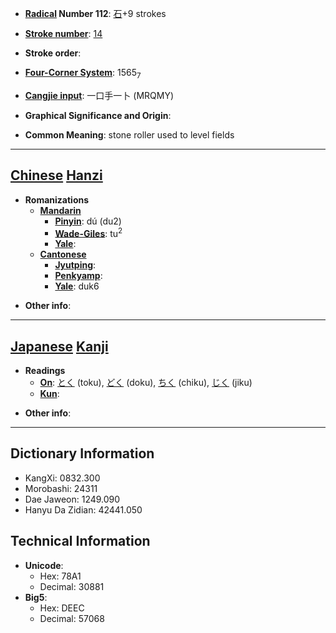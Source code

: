 * '''[[Wiktionary:Chinese radical index| Radical]] Number 112''': [[Wiktionary:Chinese radical index 石|石]]+9 strokes

* '''[[Wiktionary:Chinese total strokes index|Stroke number]]''': [[Wiktionary:Chinese total strokes index 14|14]]

* '''Stroke order''': 

* '''[[Wiktionary:Chinese four corner index|Four-Corner System]]''': 1565<sub>7</sub>

* '''[[Wiktionary:Chinese Cangjie index|Cangjie input]]''': 一口手一卜 (MRQMY)

* '''Graphical Significance and Origin''': 

* '''Common Meaning''': stone roller used to level fields

----

== [[Chinese]] [[Hanzi]] ==

* '''Romanizations'''
** '''[[Mandarin]]'''
*** '''[[Pinyin]]''': dú (du2)
*** '''[[Wade-Giles]]''': tu<sup>2</sup>
*** '''[[Yale]]''': 
** '''[[Cantonese]]'''
*** '''[[Jyutping]]''':
*** '''[[Penkyamp]]''': 
*** '''[[Yale]]''': duk6

* '''Other info''': 

----

== [[Japanese]] [[Kanji]] ==

* '''Readings'''
** '''[[On]]''': [[とく]] (toku), [[どく]] (doku), [[ちく]] (chiku), [[じく]] (jiku)
** '''[[Kun]]''': 

* '''Other info''':  

----

== Dictionary Information ==

* KangXi: 0832.300
* Morobashi: 24311
* Dae Jaweon: 1249.090
* Hanyu Da Zidian: 42441.050

== Technical Information ==

* '''Unicode''':
** Hex: 78A1
** Decimal: 30881
* '''Big5''':
** Hex: DEEC
** Decimal: 57068